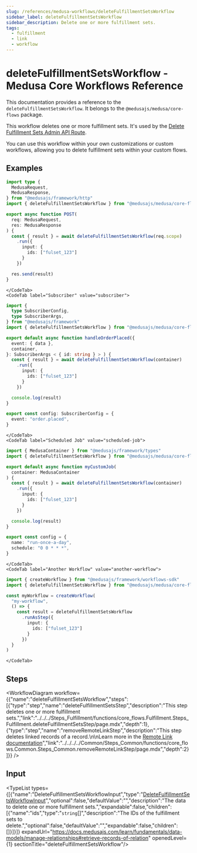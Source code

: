 ```yaml
---
slug: /references/medusa-workflows/deleteFulfillmentSetsWorkflow
sidebar_label: deleteFulfillmentSetsWorkflow
sidebar_description: Delete one or more fulfillment sets.
tags:
  - fulfillment
  - link
  - workflow
---
```



# deleteFulfillmentSetsWorkflow - Medusa Core Workflows Reference

This documentation provides a reference to the `deleteFulfillmentSetsWorkflow`. It belongs to the `@medusajs/medusa/core-flows` package.

This workflow deletes one or more fulfillment sets. It's used by the
[Delete Fulfillment Sets Admin API Route](https://docs.medusajs.com/api/admin#fulfillment-sets\_deletefulfillmentsetsid).

You can use this workflow within your own customizations or custom workflows, allowing you to
delete fulfillment sets within your custom flows.

<SourceCodeLink link="https://github.com/medusajs/medusa/blob/b9edc066c8486e8ec52e4f505968db1c558bc7b8/packages/core/core-flows/src/fulfillment/workflows/delete-fulfillment-sets.ts#L37" />

## Examples

<CodeTabs group="workflow-exection">
    <CodeTab label="API Route" value="api-route">
    
```ts title="src/api/workflow/route.ts"
import type {
  MedusaRequest,
  MedusaResponse,
} from "@medusajs/framework/http"
import { deleteFulfillmentSetsWorkflow } from "@medusajs/medusa/core-flows"

export async function POST(
  req: MedusaRequest,
  res: MedusaResponse
) {
  const { result } = await deleteFulfillmentSetsWorkflow(req.scope)
    .run({
      input: {
        ids: ["fulset_123"]
      }
    })

  res.send(result)
}
```

    </CodeTab>
    <CodeTab label="Subscriber" value="subscriber">
    
```ts title="src/subscribers/order-placed.ts"
import {
  type SubscriberConfig,
  type SubscriberArgs,
} from "@medusajs/framework"
import { deleteFulfillmentSetsWorkflow } from "@medusajs/medusa/core-flows"

export default async function handleOrderPlaced({
  event: { data },
  container,
}: SubscriberArgs < { id: string } > ) {
  const { result } = await deleteFulfillmentSetsWorkflow(container)
    .run({
      input: {
        ids: ["fulset_123"]
      }
    })

  console.log(result)
}

export const config: SubscriberConfig = {
  event: "order.placed",
}
```

    </CodeTab>
    <CodeTab label="Scheduled Job" value="scheduled-job">
    
```ts title="src/jobs/message-daily.ts"
import { MedusaContainer } from "@medusajs/framework/types"
import { deleteFulfillmentSetsWorkflow } from "@medusajs/medusa/core-flows"

export default async function myCustomJob(
  container: MedusaContainer
) {
  const { result } = await deleteFulfillmentSetsWorkflow(container)
    .run({
      input: {
        ids: ["fulset_123"]
      }
    })

  console.log(result)
}

export const config = {
  name: "run-once-a-day",
  schedule: "0 0 * * *",
}
```

    </CodeTab>
    <CodeTab label="Another Workflow" value="another-workflow">
    
```ts title="src/workflows/my-workflow.ts"
import { createWorkflow } from "@medusajs/framework/workflows-sdk"
import { deleteFulfillmentSetsWorkflow } from "@medusajs/medusa/core-flows"

const myWorkflow = createWorkflow(
  "my-workflow",
  () => {
    const result = deleteFulfillmentSetsWorkflow
      .runAsStep({
        input: {
          ids: ["fulset_123"]
        }
      })
  }
)
```

    </CodeTab>
  </CodeTabs>

## Steps

<WorkflowDiagram workflow={{"name":"deleteFulfillmentSetsWorkflow","steps":[{"type":"step","name":"deleteFulfillmentSetsStep","description":"This step deletes one or more fulfillment sets.","link":"../../../Steps_Fulfillment/functions/core_flows.Fulfillment.Steps_Fulfillment.deleteFulfillmentSetsStep/page.mdx","depth":1},{"type":"step","name":"removeRemoteLinkStep","description":"This step deletes linked records of a record.\n\nLearn more in the [Remote Link documentation](https://docs.medusajs.com/learn/fundamentals/module-links/remote-link#cascade-delete-linked-records)","link":"../../../../Common/Steps_Common/functions/core_flows.Common.Steps_Common.removeRemoteLinkStep/page.mdx","depth":2}]}} />

## Input

<TypeList types={[{"name":"DeleteFulfillmentSetsWorkflowInput","type":"[DeleteFulfillmentSetsWorkflowInput](../../../../types/core_flows.DeleteFulfillmentSetsWorkflowInput/page.mdx)","optional":false,"defaultValue":"","description":"The data to delete one or more fulfillment sets.","expandable":false,"children":[{"name":"ids","type":"`string`[]","description":"The IDs of the fulfillment sets to delete.","optional":false,"defaultValue":"","expandable":false,"children":[]}]}]} expandUrl="https://docs.medusajs.com/learn/fundamentals/data-models/manage-relationships#retrieve-records-of-relation" openedLevel={1} sectionTitle="deleteFulfillmentSetsWorkflow"/>
